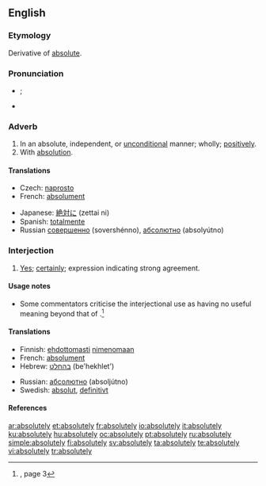 ==English==

===Etymology===
Derivative of [[absolute]].

===Pronunciation===
* {{IPA|/æb.sʊˈlʊut.lɪi/}}; {{SAMPA|/@b.sU"lu:t.li:/}} {{a|UK}}
* {{audio|en-us-absolutely.ogg|Audio (US)}}

===Adverb===
{{en-adv|-}}

# In an absolute, independent, or [[unconditional]] manner; wholly; [[positively]].
# With [[absolution]].

====Translations====
{{trans-top|in an absolute manner}}
* Czech: [[naprosto]]
* French: [[absolument]]
{{trans-mid}}
* Japanese: [[絶対に]] (zettai ni)
* Spanish: [[totalmente]]
* Russian [[совершенно]] (sovershénno), [[абсолютно]] (absolyútno)
{{trans-bottom}}

{{trans-top|with absolution}}
{{trans-mid}}
{{trans-bottom}}

===Interjection===
{{en-intj}}

# [[yes|Yes]]; [[certainly]]; expression indicating strong agreement.

====Usage notes====
* Some commentators criticise the interjectional use as having no useful meaning beyond that of {{term|yes|lang=en}}.<ref name="SLE-usage">{{R:She Literally Exploded}}, page 3</ref>

====Translations====
{{trans-top|yes; certainly}}
* Finnish: [[ehdottomasti]] [[nimenomaan]]
* French: [[absolument]]
* Hebrew: [[בהחלט]] (be'hekhlet')
{{trans-mid}}
* Russian: [[абсолютно]] (absoljútno)
* Swedish: [[absolut]], [[definitivt]]
{{trans-bottom}}

====References====
<references/>

[[ar:absolutely]]
[[et:absolutely]]
[[fr:absolutely]]
[[io:absolutely]]
[[it:absolutely]]
[[ku:absolutely]]
[[hu:absolutely]]
[[oc:absolutely]]
[[pt:absolutely]]
[[ru:absolutely]]
[[simple:absolutely]]
[[fi:absolutely]]
[[sv:absolutely]]
[[ta:absolutely]]
[[te:absolutely]]
[[vi:absolutely]]
[[tr:absolutely]]